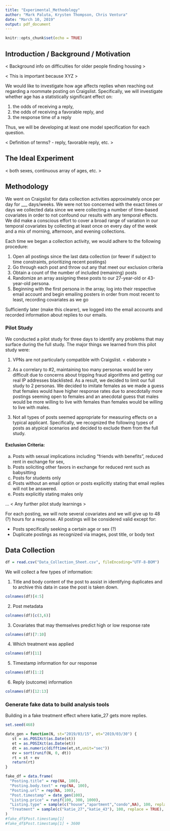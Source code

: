 ```yaml
---
title: "Experimental_Methodology"
author: "Mark Paluta, Krysten Thompson, Chris Ventura"
date: "March 10, 2019"
output: pdf_document
---
```


```r
knitr::opts_chunk$set(echo = TRUE)
```

## Introduction / Background / Motivation

< Background info on difficulties for older people finding housing >

< This is important because XYZ >

We would like to investigate how age affects replies when reaching out regarding a roommate posting on Craigslist. Specifically, we will investigate whether age has a statistically significant effect on:

1) the odds of receiving a reply,
2) the odds of receiving a favorable reply, and
3) the response time of a reply

Thus, we will be developing at least one model specification for each question.

< Definition of terms? - reply, favorable reply, etc. >


## The Ideal Experiment

< both sexes, continuous array of ages, etc. >

## Methodology

We went on Craigslist for data collection activities approximately once per day for ___ days/weeks. We were not too concerned with the exact times or days we collected data since we were collecting a number of time-based covariates in order to not confound our results with any temporal effects. We did make a conscious effort to cover a broad range of variation in our temporal covariates by collecting at least once on every day of the week and a mix of morning, afternoon, and evening collections.

Each time we began a collection activity, we would adhere to the following procedure:

1) Open all postings since the last data collection (or fewer if subject to time constraints, prioritizing recent postings)
2) Go through each post and throw out any that meet our exclusion criteria
3) Obtain a count of the number of included (remaining) posts
4) Randomize an array assigning these posts to our 27-year-old or 43-year-old persona.
5) Beginning with the first persona in the array, log into their respective email account and begin emailing posters in order from most recent to least, recording covariates as we go

Sufficiently later (make this clearer), we logged into the email accounts and recorded information about replies to our emails.

### Pilot Study

We conducted a pilot study for three days to identify any problems that may surface during the full study. The major things we learned from this pilot study were:

1) VPNs are not particularly compatible with Craigslist. < elaborate >

2) As a correlary to #2, maintaining too many personas would be very difficult due to concerns about tripping fraud algorithms and getting our real IP addresses blacklisted. As a result, we decided to limit our full study to 2 personas. We decided to imitate females as we made a guess that females would have higher response rates due to anecdotally more postings seeming open to females and an anecdotal guess that males would be more willing to live with females than females would be willing to live with males.

3) Not all types of posts seemed appropriate for measuring effects on a typical applicant. Specifically, we recognized the following types of posts as atypical scenarios and decided to exclude them from the full study.

#### Exclusion Criteria:

  a) Posts with sexual implications including "friends with benefits", reduced rent in exchange for sex, 
  b) Posts soliciting other favors in exchange for reduced rent such as babysitting
  c) Posts for students only
  d) Posts without an email option or posts explicitly stating that email replies will not be answered.
  e) Posts explicitly stating males only


 ...
< Any further pilot study learnings >



For each posting, we will note several covariates and we will give up to 48 (?) hours for a response.
All postings will be considered valid except for:

 -	Posts specifically seeking a certain age or sex (?)
 -	Duplicate postings as recognized via images, post title, or body text

## Data Collection

```r
df = read.csv("Data_Collection_Sheet.csv", fileEncoding="UTF-8-BOM")
```

We will collect a few types of information:

1) Title and body content of the post to assist in identifying duplicates and to archive this data in case the post is taken down.
```r
colnames(df)[4:5]
```

2) Post metadata
```r
colnames(df)[c(3,6)]
```

3) Covariates that may themselves predict high or low response rate
```r
colnames(df)[7:10]
```

4) Which treatment was applied
```r
colnames(df)[11]
```

5) Timestamp information for our response
```r
colnames(df)[1:2]
```

6) Reply (outcome) information
```r
colnames(df)[12:13]
```

### Generate fake data to build analysis tools

Building in a fake treatment effect where katie_27 gets more replies.

```r
set.seed(468)

date_gen = function(N, st="2019/03/15", et="2019/03/30") {
   st = as.POSIXct(as.Date(st))
   et = as.POSIXct(as.Date(et))
   dt = as.numeric(difftime(et,st,unit="sec"))
   ev = sort(runif(N, 0, dt))
   rt = st + ev
   return(rt)
}

fake_df = data.frame(
  "Posting.title" = rep(NA, 100),
  "Posting.body.text" = rep(NA, 100),
  "Posting.url" = rep(NA, 100),
  "Post.timestamp" = date_gen(100),
  "Listing.price" = runif(100, 300, 1000),
  "Listing.type" = sample(c("house","apartment","condo",NA), 100, replace = TRUE),
  "Treatment" = sample(c("katie_27","katie_43"), 100, replace = TRUE),
)
#fake_df$Post.timestamp[1]
#fake_df$Post.timestamp[1] + 3600
```

